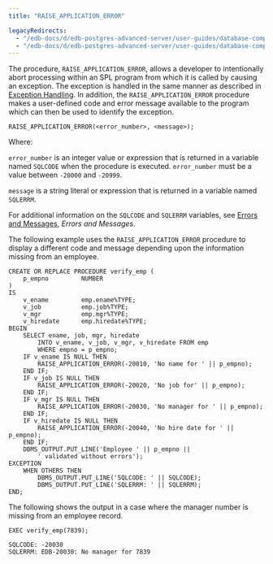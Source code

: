 ```yaml
---
title: "RAISE_APPLICATION_ERROR"

legacyRedirects:
  - "/edb-docs/d/edb-postgres-advanced-server/user-guides/database-compatibility-stored-procedural-language-guide/13/raise_application_error.html"
  - "/edb-docs/d/edb-postgres-advanced-server/user-guides/database-compatibility-stored-procedural-language-guide/latest/raise_application_error.html"
---
```


<div id="raise_application_error" class="registered_link"></div>

The procedure, `RAISE_APPLICATION_ERROR`, allows a developer to intentionally abort processing within an SPL program from which it is called by causing an exception. The exception is handled in the same manner as described in [Exception Handling](07_exception_handling/#exception_handling). In addition, the `RAISE_APPLICATION_ERROR` procedure makes a user-defined code and error message available to the program which can then be used to identify the exception.

```text
RAISE_APPLICATION_ERROR(<error_number>, <message>);
```

Where:

`error_number` is an integer value or expression that is returned in a variable named `SQLCODE` when the procedure is executed. `error_number` must be a value between `‑20000` and `-20999`.

`message` is a string literal or expression that is returned in a variable named `SQLERRM`.

For additional information on the `SQLCODE` and `SQLERRM` variables, see [Errors and Messages](../12_working_with_collections/05_errors_and_messages/#errors_and_messages), *Errors and Messages*.

The following example uses the `RAISE_APPLICATION_ERROR` procedure to display a different code and message depending upon the information missing from an employee.

```text
CREATE OR REPLACE PROCEDURE verify_emp (
    p_empno         NUMBER
)
IS
    v_ename         emp.ename%TYPE;
    v_job           emp.job%TYPE;
    v_mgr           emp.mgr%TYPE;
    v_hiredate      emp.hiredate%TYPE;
BEGIN
    SELECT ename, job, mgr, hiredate
        INTO v_ename, v_job, v_mgr, v_hiredate FROM emp
        WHERE empno = p_empno;
    IF v_ename IS NULL THEN
        RAISE_APPLICATION_ERROR(-20010, 'No name for ' || p_empno);
    END IF;
    IF v_job IS NULL THEN
        RAISE_APPLICATION_ERROR(-20020, 'No job for' || p_empno);
    END IF;
    IF v_mgr IS NULL THEN
        RAISE_APPLICATION_ERROR(-20030, 'No manager for ' || p_empno);
    END IF;
    IF v_hiredate IS NULL THEN
        RAISE_APPLICATION_ERROR(-20040, 'No hire date for ' || p_empno);
    END IF;
    DBMS_OUTPUT.PUT_LINE('Employee ' || p_empno ||
        ' validated without errors');
EXCEPTION
    WHEN OTHERS THEN
        DBMS_OUTPUT.PUT_LINE('SQLCODE: ' || SQLCODE);
        DBMS_OUTPUT.PUT_LINE('SQLERRM: ' || SQLERRM);
END;
```

The following shows the output in a case where the manager number is missing from an employee record.

```text
EXEC verify_emp(7839);

SQLCODE: -20030
SQLERRM: EDB-20030: No manager for 7839
```
